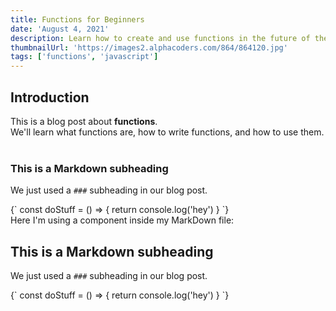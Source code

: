 ```yaml
---
title: Functions for Beginners
date: 'August 4, 2021'
description: Learn how to create and use functions in the future of the planet earth
thumbnailUrl: 'https://images2.alphacoders.com/864/864120.jpg'
tags: ['functions', 'javascript']
---
```


## Introduction

<div>
    This is a blog post about <strong>functions</strong>. <br />
    We'll learn what functions are, how to write functions, and how to use them.
</div>

<br />

### This is a Markdown subheading

We just used a `###` subheading in our blog post.

<SyntaxHighlighter language="javascript">
    {`
    const doStuff = () => {
      return console.log('hey')
    }
  `}
</SyntaxHighlighter>

<div>Here I'm using a component inside my MarkDown file: </div>

## This is a Markdown subheading

We just used a `###` subheading in our blog post.

<SyntaxHighlighter language="javascript">
    {`
    const doStuff = () => {
      return console.log('hey')
    }
  `}
</SyntaxHighlighter>
